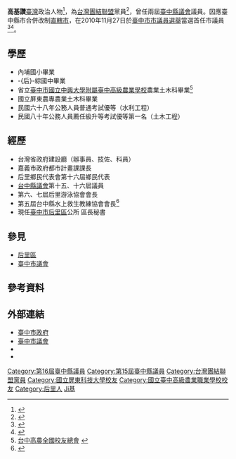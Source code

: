 
{{Infobox_officeholder
| name = 高基讚
| image =
| width = 
| office         = {{flagicon|Taichung}} [[臺中市議會|臺中市議會]]第1屆議員
| term_start     = 2010年12月25日
| term_end       = 2014年12月25日
| constituency   = 第四選區（[[后里區|后里區]]、[[豐原區|豐原區]]）
| office1        = {{flagicon image|Taichung County Flag.svg}} [[臺中市議會|臺中縣議會]]第15、16屆議員
| term_start1    = 2002年3月1日
| term_end1      = 2010年12月25日
| constituency1  = 第一選區（[[后里區|后里鄉]]、[[豐原區|豐原市]]）
| Sex = 男 
| Native place = 
| birth_date = {{birth date and age|1957|11|13}}
| birth_place = {{ROC|臺灣省}}[[臺中縣|臺中縣]][[后里區|后里鄉]]
| party = {{Tsa|19px}}
| educate = 
*內埔國小畢業
*-{后}-綜國中畢業
*省立台中高農農業土木科畢業
*國立屏東農專農業土木科畢業
*民國六十八年公務人員普通考試優等（水利工程）
*民國八十年公務人員薦任級升等考試優等第一名（土木工程）
| past = 
*臺中市（直轄市）議會第一屆議員
*臺中市后里區公所秘書

}}
'''高基讚'''{{BD|1957年|11月13日|catIdx=Gao高}}[[臺灣|臺灣]]政治人物<ref>{{cite news |title=2020立委．全國不分區 |url=https://election.ltn.com.tw/2020/legislator/candidates/All/546 |accessdate=2020-01-27 |work=自由時報 |archive-date=2021-01-10 |archive-url=https://web.archive.org/web/20210110232717/https://election.ltn.com.tw/2020/legislator/candidates/All/546 |dead-url=no }}</ref>，為[[台灣團結聯盟|台灣團結聯盟]]黨員<ref>{{Cite web |url=http://www.appledaily.com.tw/realtimenews/article/new/20140404/373056 |title=高基讚反對黨造勢 到藍營踢館正夯 |access-date=2014-06-26 |archive-date=2016-08-05 |archive-url=https://web.archive.org/web/20160805101712/http://www.appledaily.com.tw/realtimenews/article/new/20140404/373056/ |dead-url=no }}</ref>，曾任兩屆[[臺中縣議會|臺中縣議會]]議員。因應臺中縣市合併改制[[直轄市|直轄市]]，在2010年11月27日於[[2010年中華民國直轄市市長暨市議員選舉|臺中市市議員選舉]]當選首任市議員<ref>{{Cite web |url=http://news.cnyes.com/Content/20101128/KCCXD969IDG52.shtml |title=2010年直轄市五都選舉市長、市議員當選名單 |access-date=2014-06-26 |archive-date=2014-12-07 |archive-url=https://web.archive.org/web/20141207143357/http://news.cnyes.com/Content/20101128/KCCXD969IDG52.shtml |dead-url=no }}</ref><ref>{{Cite web |url=http://news.ltn.com.tw/news/local/paper/739692 |title=民進黨豐原后里議員提名 選將有異見 |access-date=2014-06-26 |archive-date=2021-01-10 |archive-url=https://web.archive.org/web/20210110232645/https://news.ltn.com.tw/news/local/paper/739692 |dead-url=no }}</ref>。

==學歷==
*內埔國小畢業
*-{后}-綜國中畢業
*省立[[臺中市|臺中市]][[國立中興大學附屬臺中高級農業學校|國立中興大學附屬臺中高級農業學校]]農業土木科畢業<ref>[http://alumni.tcavs.tc.edu.tw/TAS_0206.html 台中高農全國校友總會] {{webarchive|url=https://web.archive.org/web/20110414031826/http://alumni.tcavs.tc.edu.tw/TAS_0206.html |date=2011-04-14 }}</ref>
*國立屏東農專農業土木科畢業
*民國六十八年公務人員普通考試優等（水利工程）
*民國八十年公務人員薦任級升等考試優等第一名（土木工程）

==經歷==
*台灣省政府建設廳（辦事員、技佐、科員）
*嘉義市政府都市計畫課課長
*后里鄉民代表會第十六屆鄉民代表
*[[台中縣議會|台中縣議會]]第十五、十六屆議員
*第六、七屆后里游泳協會會長
*第五屆台中縣水上救生教練協會會長<ref>{{Cite web |url=http://www.tc-news.com.tw/news/156117 |title=高基讚市議員關切后里溫水游泳池開放時間 |access-date=2014-06-26 |archive-date=2021-01-10 |archive-url=https://web.archive.org/web/20210110232724/http://www.tc-news.com.tw/news/156117 |dead-url=no }}</ref>
*現任[[臺中市|臺中市]][[后里區|后里區]]公所 區長秘書

==參見==
*[[后里區|后里區]]
*[[臺中市議會|臺中市議會]]

==參考資料==
{{reflist}}

==外部連結==
*[http://www.taichung.gov.tw/internet/main/index.aspx 臺中市政府] {{Wayback|url=http://www.taichung.gov.tw/internet/main/index.aspx |date=20120127083139 }}
*[https://web.archive.org/web/20000504151552/http://www.tccn.gov.tw/ 臺中市議會]
*{{facebook|kao.service1113}}
*{{youtube|channel=UCYphpahN_fBYfActMqzSK1Q}}


{{臺中市第1屆議員}}
{{DEFAULTSORT:Gao高}}
[[Category:第16屆臺中縣議員|Category:第16屆臺中縣議員]]
[[Category:第15屆臺中縣議員|Category:第15屆臺中縣議員]]
[[Category:台灣團結聯盟黨員|Category:台灣團結聯盟黨員]] 
[[Category:國立屏東科技大學校友|Category:國立屏東科技大學校友]]
[[Category:國立臺中高級農業職業學校校友|Category:國立臺中高級農業職業學校校友]]
[[Category:后里人|Category:后里人]]
[[Category:高姓|Ji基]]